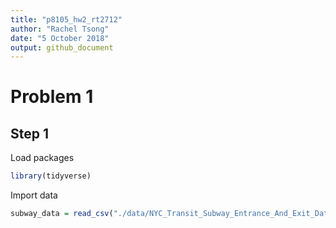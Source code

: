 ```yaml
---
title: "p8105_hw2_rt2712"
author: "Rachel Tsong"
date: "5 October 2018"
output: github_document
---
```


# Problem 1

## Step 1

Load packages
```r
library(tidyverse)
```

Import data
```r
subway_data = read_csv("./data/NYC_Transit_Subway_Entrance_And_Exit_Data.csv")
```















